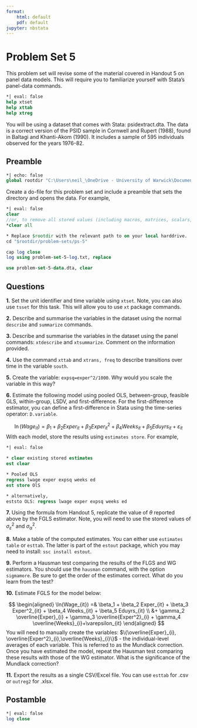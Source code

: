 ```yaml
---
format:
    html: default
    pdf: default
jupyter: nbstata  
---
```


# Problem Set 5

This problem set will revise some of the material covered in Handout 5 on panel data models. This will require you to familiarize yourself with Stata's panel-data commands. 

```stata
*| eval: false
help xtset
help xttab
help xtreg
```

You will be using a dataset that comes with Stata: psidextract.dta. The data is a correct version of the PSID sample in Cornwell and Rupert (1988), found in Baltagi and Khanti-Akom (1990). It includes a sample of 595 individuals observed for the years 1976-82. 

## Preamble

```stata
*| echo: false
global rootdir "C:\Users\neil_\OneDrive - University of Warwick\Documents\EC910\website\warwick-ec910"
```

Create a do-file for this problem set and include a preamble that sets the directory and opens the data. For example, 
```stata
*| eval: false
clear 
//or, to remove all stored values (including macros, matrices, scalars, etc.) 
*clear all

* Replace $rootdir with the relevant path to on your local harddrive.
cd "$rootdir/problem-sets/ps-5"

cap log close
log using problem-set-5-log.txt, replace

use problem-set-5-data.dta, clear
```


## Questions

**1.** Set the unit identifier and time variable using `xtset`. Note, you can also use `tsset` for this task. This will allow you to use `xt` package commands.  

**2.** Describe and summarise the variables in the dataset using the normal `describe` and `summarize` commands.

**3.** Describe and summarise the variables in the dataset using the panel commands: `xtdescribe` and `xtsummarize`. Comment on the information provided. 

**4.** Use the command `xttab` and `xtrans, freq` to describe transitions over time in the variable `south`. 

**5.** Create the variable: `expsq=exper^2/1000`. Why would you scale the variable in this way?

**6.** Estimate the following model using pooled OLS, between-group, feasible GLS, within-group, LSDV, and first-difference. For the first-difference estimator, you can define a first-difference in Stata using the time-series operator: `D.variable`.

$$
\ln(Wage_{it}) = \beta_1 + \beta_2 Exper_{it} + \beta_3 Exper^2_{it} + \beta_4 Weeks_{it} + \beta_5 Eduyrs_{it} + \varepsilon_{it}
$$
With each model, store the results using `estimates store`. For example, 

```stata
*| eval: false

* clear existing stored estimates
est clear

* Pooled OLS
regress lwage exper expsq weeks ed
est store OlS

* alternatively, 
eststo OLS: regress lwage exper expsq weeks ed
```

**7.** Using the formula from Handout 5, replicate the value of $\theta$ reported above by the FGLS estimator. Note, you will need to use the stored values of $\sigma^2_{\varepsilon}$ and $\sigma^2_{\alpha}$.

**8.** Make a table of the computed estimates. You can either use `estimates table` or `esttab`. The latter is part of the `estout` package, which you may need to install: `ssc install estout`. 


**9.** Perform a Hausman test comparing the results of the FLGS and WG estimators. You should use the `hausman` command, with the option `sigmamore`. Be sure to get the order of the estimates correct. What do you learn from the test?

**10.** Estimate FGLS for the model below:

$$
\begin{aligned}
\ln(Wage_{it}) =& \beta_1 + \beta_2 Exper_{it} + \beta_3 Exper^2_{it} + \beta_4 Weeks_{it} + \beta_5 Eduyrs_{it} \\
&+ \gamma_2 \overline{Exper}_{i} + \gamma_3 \overline{Exper^2}_{i} + \gamma_4 \overline{Weeks}_{i}+\varepsilon_{it}
\end{aligned}
$$
You will need to manually create the variables: $\{\overline{Exper}_{i}, \overline{Exper^2}_{i},\overline{Weeks}_{i}\}$ - the individual-level averages of each variable. This is referred to as the Mundlack correction. Once you have estimated the model, repeat the Hausman test comparing these results with those of the WG estimator. What is the significance of the Mundlack correction?

**11.** Export the results as a single CSV/Excel file. You can use `esttab` for .csv or `outreg2` for .xlsx.


## Postamble

```stata
*| eval: false
log close
```
